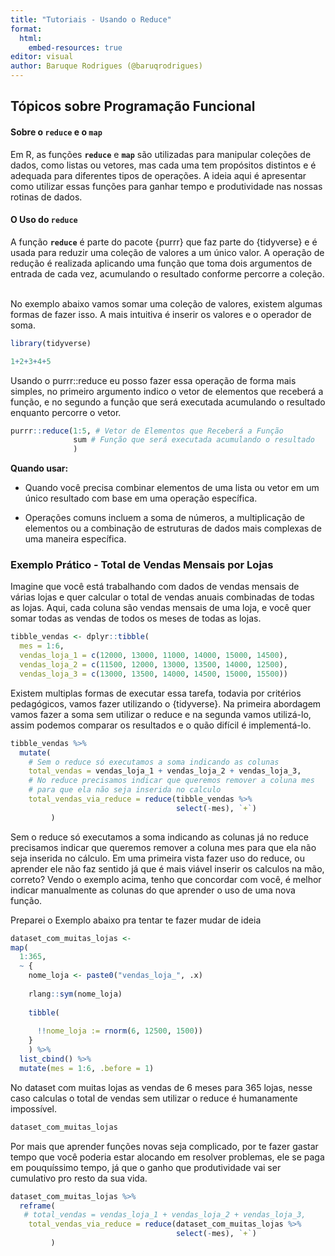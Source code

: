 ---
title: "Tutoriais - Usando o Reduce"
format:  
  html:
    embed-resources: true
editor: visual
author: Baruque Rodrigues (@baruqrodrigues)
---

## Tópicos sobre Programação Funcional

#### Sobre o `reduce` e o `map`

Em R, as funções **`reduce`** e **`map`** são utilizadas para manipular coleções de dados, como listas ou vetores, mas cada uma tem propósitos distintos e é adequada para diferentes tipos de operações. A ideia aqui é apresentar como utilizar essas funções para ganhar tempo e produtividade nas nossas rotinas de dados.

#### O Uso do `reduce`

A função **`reduce`** é parte do pacote {purrr} que faz parte do {tidyverse} e é usada para reduzir uma coleção de valores a um único valor. A operação de redução é realizada aplicando uma função que toma dois argumentos de entrada de cada vez, acumulando o resultado conforme percorre a coleção.

\
No exemplo abaixo vamos somar uma coleção de valores, existem algumas formas de fazer isso. A mais intuitiva é inserir os valores e o operador de soma.

```{r, message=FALSE, echo=FALSE, warning=FALSE}
library(tidyverse)
```

```{r}
1+2+3+4+5
```

Usando o purrr::reduce eu posso fazer essa operação de forma mais simples, no primeiro argumento indico o vetor de elementos que receberá a função, e no segundo a função que será executada acumulando o resultado enquanto percorre o vetor.

```{r}
purrr::reduce(1:5, # Vetor de Elementos que Receberá a Função
              sum # Função que será executada acumulando o resultado 
              )
```

**Quando usar:**

-   Quando você precisa combinar elementos de uma lista ou vetor em um único resultado com base em uma operação específica.

-   Operações comuns incluem a soma de números, a multiplicação de elementos ou a combinação de estruturas de dados mais complexas de uma maneira específica.

### Exemplo Prático - Total de Vendas Mensais por Lojas

Imagine que você está trabalhando com dados de vendas mensais de várias lojas e quer calcular o total de vendas anuais combinadas de todas as lojas. Aqui, cada coluna são vendas mensais de uma loja, e você quer somar todas as vendas de todos os meses de todas as lojas.

```{r}
tibble_vendas <- dplyr::tibble(
  mes = 1:6,
  vendas_loja_1 = c(12000, 13000, 11000, 14000, 15000, 14500),
  vendas_loja_2 = c(11500, 12000, 13000, 13500, 14000, 12500),
  vendas_loja_3 = c(13000, 13500, 14000, 14500, 15000, 15500))
```

Existem multiplas formas de executar essa tarefa, todavia por critérios pedagógicos, vamos fazer utilizando o {tidyverse}. Na primeira abordagem vamos fazer a soma sem utilizar o reduce e na segunda vamos utilizá-lo, assim podemos comparar os resultados e o quão difícil é implementá-lo.

```{r}

tibble_vendas %>% 
  mutate(
    # Sem o reduce só executamos a soma indicando as colunas
    total_vendas = vendas_loja_1 + vendas_loja_2 + vendas_loja_3,
    # No reduce precisamos indicar que queremos remover a coluna mes
    # para que ela não seja inserida no calculo
    total_vendas_via_reduce = reduce(tibble_vendas %>%
                                     select(-mes), `+`)
         )

```

Sem o reduce só executamos a soma indicando as colunas já no reduce precisamos indicar que queremos remover a coluna mes para que ela não seja inserida no cálculo. Em uma primeira vista fazer uso do reduce, ou aprender ele não faz sentido já que é mais viável inserir os calculos na mão, correto? Vendo o exemplo acima, tenho que concordar com você, é melhor indicar manualmente as colunas do que aprender o uso de uma nova função.

Preparei o Exemplo abaixo pra tentar te fazer mudar de ideia

```{r, echo=FALSE}
dataset_com_muitas_lojas <- 
map(
  1:365,
  ~ {
    nome_loja <- paste0("vendas_loja_", .x)
    
    rlang::sym(nome_loja)
    
    tibble(
      
      !!nome_loja := rnorm(6, 12500, 1500))
    }
    ) %>% 
  list_cbind() %>% 
  mutate(mes = 1:6, .before = 1)
```

No dataset com muitas lojas as vendas de 6 meses para 365 lojas, nesse caso calculas o total de vendas sem utilizar o reduce é humanamente impossível.

```{r}
dataset_com_muitas_lojas 
```

Por mais que aprender funções novas seja complicado, por te fazer gastar tempo que você poderia estar alocando em resolver problemas, ele se paga em pouquíssimo tempo, já que o ganho que produtividade vai ser cumulativo pro resto da sua vida.

```{r}
dataset_com_muitas_lojas %>% 
  reframe(
   # total_vendas = vendas_loja_1 + vendas_loja_2 + vendas_loja_3,
    total_vendas_via_reduce = reduce(dataset_com_muitas_lojas %>%
                                     select(-mes), `+`)
         )
```
